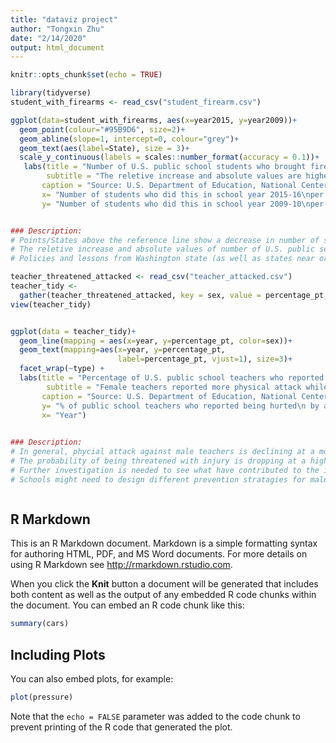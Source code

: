 ```yaml
---
title: "dataviz project"
author: "Tongxin Zhu"
date: "2/14/2020"
output: html_document
---
```


```r
knitr::opts_chunk$set(echo = TRUE)
```

```r
library(tidyverse)
student_with_firearms <- read_csv("student_firearm.csv")

ggplot(data=student_with_firearms, aes(x=year2015, y=year2009))+
  geom_point(colour="#95B9D6", size=2)+
  geom_abline(slope=1, intercept=0, colour="grey")+
  geom_text(aes(label=State), size = 3)+
  scale_y_continuous(labels = scales::number_format(accuracy = 0.1))+
   labs(title = "Number of U.S. public school students who brought firearms to or possessed \nfirearms at school per 100,000 students enrolled varied dramatically by state",
        subtitle = "The reletive increase and absolute values are higher in the South and Midwest.",
       caption = "Source: U.S. Department of Education, National Center for Education Statistics, 2017.",
       x= "Number of students who did this in school year 2015-16\nper 100,000 students enrolled",
       y= "Number of students who did this in school year 2009-10\nper 100,000 students enrolled")


### Description:
# Points/States above the reference line show a decrease in number of students who did this per 100,000 students enrolled in 2015-16 school year compared to 2009-10 school year while points/states below the line show an increase.
# The reletive increase and absolute values of number of U.S. public school students (12-18) who brought firearms to or possessed firearms at school per 100,000 students enrolled show a worse situation in the South and Midwest.
# Policies and lessons from Washington state (as well as states near original point) might be helpful for other states to improve safety issues.
```

```r
teacher_threatened_attacked <- read_csv("teacher_attacked.csv")
teacher_tidy <- 
  gather(teacher_threatened_attacked, key = sex, value = percentage_pt, 2:3)
view(teacher_tidy)


ggplot(data = teacher_tidy)+
  geom_line(mapping = aes(x=year, y=percentage_pt, color=sex))+
  geom_text(mapping=aes(x=year, y=percentage_pt, 
                        label=percentage_pt, vjust=1), size=3)+
  facet_wrap(~type) +
  labs(title = "Percentage of U.S. public school teachers who reported being threatened with \ninjury or physically attacked by a student from school",
        subtitle = "Female teachers reported more physical attack while male teacher reported more threatened \nwith injury.",
       caption = "Source: U.S. Department of Education, National Center for Education Statistics, 2017.",
       y= "% of public school teachers who reported being hurted\n by a student from school during the previous 12 months",
       x= "Year")
  

### Description:
# In general, phycial attack against male teachers is declining at a more stable rate while showing an increasing trend for female teacher.
# The probability of being threatened with injury is dropping at a higher rate for male teachers compared to female teachers.
# Further investigation is needed to see what have contributed to the increase in both types of violence against female teacher from 2005 to 2010 in order to design intervention.
# Schools might need to design different prevention stratagies for male and female teachers.
```

```r

```

## R Markdown

This is an R Markdown document. Markdown is a simple formatting syntax for authoring HTML, PDF, and MS Word documents. For more details on using R Markdown see <http://rmarkdown.rstudio.com>.

When you click the **Knit** button a document will be generated that includes both content as well as the output of any embedded R code chunks within the document. You can embed an R code chunk like this:

```r
summary(cars)
```

## Including Plots

You can also embed plots, for example:

```r
plot(pressure)
```

Note that the `echo = FALSE` parameter was added to the code chunk to prevent printing of the R code that generated the plot.
